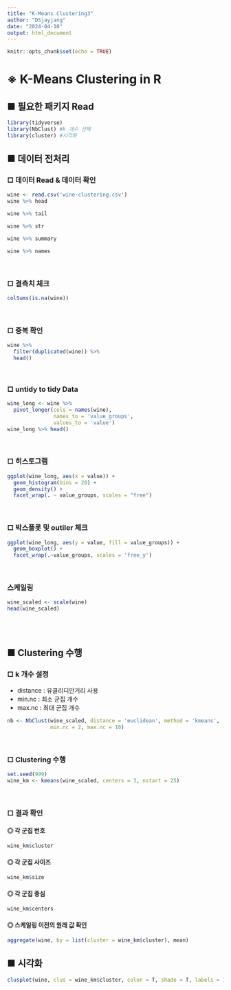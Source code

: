 ```yaml
---
title: "K-Means Clustering3"
author: "DSjayjang"
date: "2024-04-10"
output: html_document
---
```


```r
knitr::opts_chunk$set(echo = TRUE)
```

# ※ K-Means Clustering in R

## ■ 필요한 패키지 Read
```r
library(tidyverse)
library(NbClust) #k 개수 선택
library(cluster) #시각화
```

## ■ 데이터 전처리
### □ 데이터 Read & 데이터 확인
```r
wine <- read.csv('wine-clustering.csv')
wine %>% head
```
```r
wine %>% tail
```
```r
wine %>% str
```
```r
wine %>% summary
```
```r
wine %>% names
```

<br>

### □ 결측치 체크
```r
colSums(is.na(wine))
```

<br>

### □ 중복 확인
```r
wine %>%
  filter(duplicated(wine)) %>%
  head()
```

<br>

### □ untidy to tidy Data
```r
wine_long <- wine %>% 
  pivot_longer(cols = names(wine), 
               names_to = 'value_groups',
               values_to = 'value')
wine_long %>% head()
```
<br>

### □ 히스토그램
```r
ggplot(wine_long, aes(x = value)) +
  geom_histogram(bins = 20) +
  geom_density() +
  facet_wrap(. ~ value_groups, scales = "free")
```

<br>

### □ 박스플롯 및 outiler 체크
```r
ggplot(wine_long, aes(y = value, fill = value_groups)) +
  geom_boxplot() +
  facet_wrap(.~value_groups, scales = 'free_y')
```

<br>

### 스케일링
```r
wine_scaled <- scale(wine)
head(wine_scaled)
```

<br>
<br>

## ■ Clustering 수행
### □ k  개수 설정 
- distance : 유클리디안거리 사용
- min.nc : 최소 군집 개수
- max.nc : 최대 군집 개수

```r
nb <- NbClust(wine_scaled, distance = 'euclidean', method = 'kmeans', 
              min.nc = 2, max.nc = 10)
```


<br>

### □ Clustering 수행
```r
set.seed(999)
wine_km <- kmeans(wine_scaled, centers = 3, nstart = 25)
```

<br>

### □ 결과 확인
#### ◎ 각 군집 번호

```r
wine_km$cluster
```

#### ◎ 각 군집 사이즈
```r
wine_km$size
```

#### ◎ 각 군집 중심
```r
wine_km$centers
```

#### ◎ 스케일링 이전의 원래 값 확인
```r
aggregate(wine, by = list(cluster = wine_km$cluster), mean)
```



## ■ 시각화
```r
clusplot(wine, clus = wine_km$cluster, color = T, shade = T, labels = 1, lines = 0)
```

